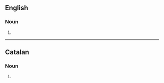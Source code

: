 ==English==

===Noun===
{{head|en|noun form}}

# {{plural of|en|sextet}}

----

==Catalan==

===Noun===
{{head|ca|noun form}}

# {{plural of|ca|sextet}}